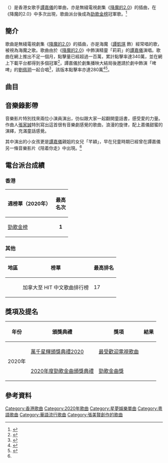 {{Infobox song
| type           = Single 
| Name           = 原來有愛
| original_name  = There is Love
| cover          = File:Kayee_Tam_-_There_is_Love.jpg
| Artist         = [[譚嘉儀|譚嘉儀]]
| album          = 
| B-side         = 
| Released       = {{Start date|2020|5|18}}
| Format         = *電台派台
*[[數位音樂下載|線上下載]]
*[[串流媒體|串流媒體]]
| Recorded       = 
| Genre          = [[粵語流行音樂|粵語流行]]
| Language       = [[粵語|粵語]]
| Length         = {{Duration|m=3|s=46}}
| Label          = [[星夢娛樂|星夢娛樂]]
| Composer       = [[張家誠|張家誠]]
| Lyricist       = [[張美賢|張美賢]]
| Arranger       = [[張家誠|張家誠]]
| Producer       = *[[何哲圖|何哲圖]]
*[[朱俊傑|朱俊傑]]
| chronology     = [[譚嘉儀|譚嘉儀]]
| prev_title     = 真心不變
| prev_year      = 2020
| next_title     = 怎麼去愛
| next_year      = 2020
| Misc           = {{External music video|Type=single|{{YouTube|RfkZve6cIg|{{單雙書名號轉換|原來有愛}}}}}}
}}
{{單雙書名號轉換|'''原來有愛'''}}（{{lang-en|There is Love}}）是香港女歌手[[譚嘉儀|譚嘉儀]]的單曲，亦是無綫電視劇集《[[降魔的2.0|降魔的2.0]]》的插曲，在《降魔的2.0》中多次出現，歌曲派台後成為[[勁歌金榜|勁歌金榜]]冠軍歌。<ref>{{Citation|title=原來有愛 - 劇集插曲|url=https://www.kkbox.com/hk/tc/song/HWt00DXPM5LLZaxRLZaxR0XL-index.html|accessdate=2022-03-22|language=zh-hant-hk|archive-date=2022-03-22|archive-url=https://web.archive.org/web/20220322054520/https://www.kkbox.com/hk/tc/song/HWt00DXPM5LLZaxRLZaxR0XL-index.html|dead-url=no}}</ref>

==簡介==
歌曲是無綫電視劇集《[[降魔的2.0|降魔的2.0]]》的插曲，亦是海魔（[[譚凱琪|譚凱琪]] 飾）經常唱的歌，被視為海魔之歌。歌曲由於《[[降魔的2.0|降魔的2.0]]》中飾演精靈「莉莉」的[[譚嘉儀|譚嘉儀]]演唱。歌曲在網上推出不足一個月，點擊量已經超過一百萬，累計點擊率達340萬，並在網上下載平台都得到多個冠軍<ref name=":0">{{Cite web|title=【降魔的2.0】譚嘉儀邀小姪女拍MV 《原來有愛》啤啤莉莉版下載量超預期 - 香港經濟日報 - TOPick - 娛樂|url=https://topick.hket.com/article/2667592|access-date=2022-03-22|work=topick.hket.com|archive-date=2022-03-22|archive-url=https://web.archive.org/web/20220322044401/https://topick.hket.com/article/2667592|dead-url=no}}</ref>，譚嘉儀於劇集播映大結局後邀請於劇中飾演「啤啤」的[[劉佩玥|劉佩玥]]一起合唱<ref>{{Citation|title="原來有愛"啤啤+莉莉版（劉佩玥 譚嘉儀)|url=https://www.youtube.com/watch?v=eQpuSPoEoJw|accessdate=2022-03-22|language=zh-CN|archive-date=2022-03-22|archive-url=https://web.archive.org/web/20220322053513/https://www.youtube.com/watch?v=eQpuSPoEoJw|dead-url=no}}</ref>，該版本點擊率亦達280萬<ref>{{Cite news|url=https://hk.ulifestyle.com.hk/topic/detail/211191/%E9%99%8D%E9%AD%94%E7%9A%842-0-%E5%95%A4%E5%95%A4%E5%AD%96%E8%8E%89%E8%8E%89%E5%90%88%E5%94%B1%E7%8D%B2%E8%AE%9A%E6%9C%89%E6%84%9F%E6%9F%93%E5%8A%9B-%E7%B6%B2%E6%B0%91%E9%A9%9A%E8%A8%9D%E5%8E%9F%E4%BE%86%E5%8A%89%E4%BD%A9%E7%8E%A5%E5%94%B1%E6%AD%8C%E5%A5%BD%E5%A5%BD%E8%81%BD|title=【降魔的2.0】啤啤孖莉莉合唱獲讚有感染力 網民驚訝原來劉佩玥唱歌好好聽|publisher=[[港生活|港生活]]|date=2020年6月8日|accessdate=2020年6月22日|archive-date=2020年6月14日|archive-url=https://web.archive.org/web/20200614110530/https://hk.ulifestyle.com.hk/topic/detail/211191/%E9%99%8D%E9%AD%94%E7%9A%842-0-%E5%95%A4%E5%95%A4%E5%AD%96%E8%8E%89%E8%8E%89%E5%90%88%E5%94%B1%E7%8D%B2%E8%AE%9A%E6%9C%89%E6%84%9F%E6%9F%93%E5%8A%9B-%E7%B6%B2%E6%B0%91%E9%A9%9A%E8%A8%9D%E5%8E%9F%E4%BE%86%E5%8A%89%E4%BD%A9%E7%8E%A5%E5%94%B1%E6%AD%8C%E5%A5%BD%E5%A5%BD%E8%81%BD|dead-url=no}}</ref><ref>{{Cite news|url=https://topick.hket.com/article/2666245/%E3%80%90%E9%99%8D%E9%AD%94%E7%9A%842.0%E3%80%91%E5%95%A4%E5%95%A4-%E8%8E%89%E8%8E%89Re-U%E9%A8%B7%E5%94%B1%E5%8A%9F%E3%80%80%E5%8A%89%E4%BD%A9%E7%8E%A5%E8%AD%9A%E5%98%89%E5%84%80%E5%90%88%E5%94%B1%E6%8F%92%E6%9B%B2%E3%80%8A%E5%8E%9F%E4%BE%86%E6%9C%89%E6%84%9B%E3%80%8B|title=【降魔的2.0】啤啤+莉莉 Re-U 騷唱功　劉佩玥譚嘉儀合唱插曲《原來有愛》|publisher=[[香港經濟日報|香港經濟日報]]|date=2020年6月10日|accessdate=2020年6月22日|archive-date=2020年6月22日|archive-url=https://web.archive.org/web/20200622124442/https://topick.hket.com/article/2666245/%E3%80%90%E9%99%8D%E9%AD%94%E7%9A%842.0%E3%80%91%E5%95%A4%E5%95%A4-%E8%8E%89%E8%8E%89Re-U%E9%A8%B7%E5%94%B1%E5%8A%9F%E3%80%80%E5%8A%89%E4%BD%A9%E7%8E%A5%E8%AD%9A%E5%98%89%E5%84%80%E5%90%88%E5%94%B1%E6%8F%92%E6%9B%B2%E3%80%8A%E5%8E%9F%E4%BE%86%E6%9C%89%E6%84%9B%E3%80%8B|dead-url=no}}</ref>。

== 曲目 ==
{{Tracklist
|total_length= 3:30

|title1= 原來有愛
|music1= [[張家誠|張家誠]]
|lyrics1= [[張美賢|張美賢]]
|arranger1= [[張家誠|張家誠]]
|producer1= [[何哲圖|何哲圖]]／[[朱俊傑|朱俊傑]]
|length1= 3:30
}}

==音樂錄影帶==
音樂影片特別找來兩位小演員演出，彷似跟大家一起翻開童話書，感受愛的力量。作曲人[[張家誠|張家誠]]特別寫出這首很有音樂劇感覺的歌曲，浪漫的旋律，配上嘉儀甜蜜的演繹，充滿童話感覺。

其中演出的小女孩更是[[譚嘉儀|譚嘉儀]]親姐的女兒「芊穎」，早在兒童時期已經曾在譚嘉儀另一條音樂影片《陪着你走》中出現。<ref name=":0" />
== 電台派台成績 ==

=== 香港 ===
{| class="wikitable sortable"
! scope="col" |週榜單（2020年）
! scope="col" |最高<br />名次
|-
|[[勁歌金榜|勁歌金榜]]
| style="text-align: center;" |'''1'''
|}

=== 其他 ===
{| class="wikitable sortable"
! scope="col" |地區
! scope="col" |榜單
! scope="col" |最高排名
|- align="center"
|{{CAN}}
|加拿大至 HIT 中文歌曲排行榜
|17
|}

==獎項及提名==
{|class="wikitable"  width="80%"
!年份!!頒獎典禮!!獎項!!結果
|- style="text-align:center;"
|rowspan="2"|2020年||[[萬千星輝頒獎典禮2020|萬千星輝頒獎典禮2020]]||[[萬千星輝頒獎典禮最受歡迎電視歌曲|最受歡迎電視歌曲]]||{{nom}}
|- style="text-align:center;"
|[[2020年度勁歌金曲得獎名單|2020年度勁歌金曲頒獎典禮]]||[[勁歌金曲頒獎典禮勁歌金曲獎|勁歌金曲獎]]||{{won}}
|}

==參考資料==
{{Reflist}}

[[Category:香港歌曲|Category:香港歌曲]]
[[Category:2020年歌曲|Category:2020年歌曲]]
[[Category:星夢娛樂單曲|Category:星夢娛樂單曲]]
[[Category:粵語歌曲|Category:粵語歌曲]]
[[Category:華語流行歌曲|Category:華語流行歌曲]]
[[Category:張美賢創作的歌曲|Category:張美賢創作的歌曲]]